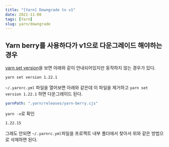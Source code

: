 ```yaml
---
title: "[Yarn] Downgrade to v1"
date: 2021-11-08
tags: [Yarn]
slug: yarn/downgrade
---
```


## Yarn berry를 사용하다가 v1으로 다운그레이드 해야하는 경우

[yarn set version][yarn set version]을 보면 아래와 같이 안내되어있지만 동작하지 않는 경우가 있다.

```sh
yarn set version 1.22.1
```

`~/.yarnrc.yml` 파일을 열어보면 아래와 같은데 이 파일을 제거하고 `yarn set version 1.22.1` 하면 다운그레이드 된다.

```yml
yarnPath: ".yarn/releases/yarn-berry.cjs"
```

`yarn -v`로 확인

```sh
1.22.15
```

그래도 안되면 `~/.yarnrc.yml`파일을 프로젝트 내부 폴더에서 찾아서 위와 같은 방법으로 삭제하면 된다.

[yarn set version]: https://yarnpkg.com/cli/set/version
